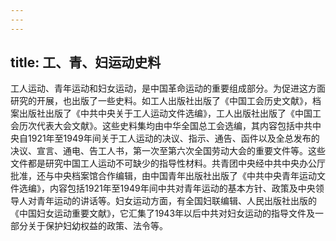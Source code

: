 ```yaml
---
---
---
```

title: 工、青、妇运动史料
---



工人运动、青年运动和妇女运动，是中国革命运动的重要组成部分。为促进这方面研究的开展，也出版了一些史料。如工人出版社出版了《中国工会历史文献》，档案出版社出版了《中共中央关于工人运动文件选编》，工人出版社出版了《中国工会历次代表大会文献》。这些史料集均由中华全国总工会选编，其内容包括中共中央自1921年至1949年间关于工人运动的决议、指示、通告、函件以及全总发布的决议、宣言、通电、告工人书，第一次至第六次全国劳动大会的重要文件等。这些文件都是研究中国工人运动不可缺少的指导性材料。共青团中央经中共中央办公厅批准，还与中央档案馆合作编辑，由中国青年出版社出版了《中共中央青年运动文件选编》，内容包括1921年至1949年间中共对青年运动的基本方针、政策及中央领导人对青年运动的讲话等。妇女运动方面，有全国妇联编辑、人民出版社出版的《中国妇女运动重要文献》，它汇集了1943年以后中共对妇女运动的指导文件及一部分关于保护妇幼权益的政策、法令等。